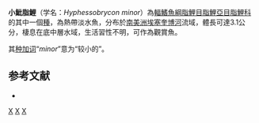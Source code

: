 {{Speciesbox 
| taxon = Hyphessobrycon minor
| image = Minor tetra.jpg
| status = NE
| status_system = IUCN3.1
| authority =  [[Durbin|Durbin]], 1909
| synonyms = 
}}
'''小魮脂鯉'''（学名：''Hyphessobrycon minor''）為[[輻鰭魚綱|輻鰭魚綱]][[脂鯉目|脂鯉目]][[脂鯉亞目|脂鯉亞目]][[脂鯉科|脂鯉科]]的其中一個[[種|種]]，為熱帶淡水魚，分布於[[南美洲|南美洲]][[埃塞奎博河|埃塞奎博河]]流域，體長可達3.1公分，棲息在底中層水域，生活習性不明，可作為觀賞魚。

其[[种加词|种加词]]“''minor''”意为“较小的”。

==参考文献==
{{refbegin}}
*{{FishBase_species|genus=Hyphessobrycon|species=minor|year=2013|month=12}}
{{refend}}

{{Taxonbar|from=Q6410277}}

[[Category:觀賞魚|X]]
[[Category:魮脂鯉屬|X]]
[[Category:1909年描述的鱼类|X]]

{{魚類小作品}}